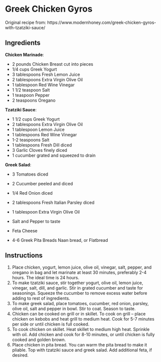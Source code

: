 # Greek Chicken Gyros {#chickengyros}

Original recipe from: https://www.modernhoney.com/greek-chicken-gyros-with-tzatziki-sauce/

## Ingredients

**Chicken Marinade**:

- 2 pounds         Chicken Breast cut into pieces
- 1/4 cups         Greek Yogurt
- 3 tablespoons    Fresh Lemon Juice
- 2 tablespoons    Extra Virgin Olive Oil
- 1 tablespoon     Red Wine Vinegar
- 1 1/2 teaspoon   Salt
- 1 teaspoon       Pepper
- 2 teaspoons      Oregano

**Tzatziki Sauce**:

- 1 1/2 cups       Greek Yogurt
- 2 tablespoons    Extra Virgin Olive Oil
- 1 tablespoon     Lemon Juice
- 1 tablespoons    Red Wine Vinegar
- 1-2 teaspoons    Salt
- 1 tablespoons    Fresh Dill diced
- 3                Garlic Cloves finely diced
- 1                cucumber grated and squeezed to drain

**Greek Salad**:

- 3                Tomatoes diced
- 2                Cucumber peeled and diced
- 1/4              Red Onion diced
- 2 tablespoons    Fresh Italian Parsley diced
- 1 tablespoon     Extra Virgin Olive Oil
- Salt and Pepper to taste
- Feta Cheese

- 4-6 Greek Pita Breads Naan bread, or Flatbread

## Instructions

1. Place chicken, yogurt, lemon juice, olive oil, vinegar, salt, pepper, and oregano in bag and let marinate at least 30 minutes, preferably 2-4 hours. The ideal time is 24 hours.
2. To make tzatziki sauce, stir together yogurt, olive oil, lemon juice, vinegar, salt, dill, and garlic. Stir in grated cucumber and taste for seasonings. Squeeze the cucumber to remove excess water before adding to rest of ingredients.
3. To make greek salad, place tomatoes, cucumber, red onion, parsley, olive oil, salt and pepper in bowl. Stir to coat. Season to taste.
4. Chicken can be cooked on grill or in skillet. To cook on grill -- place chicken on kebobs and heat grill to medium heat. Cook for 5-7 minutes per side or until chicken is full cooked.
5. To cook chicken on skillet. Heat skillet to medium high heat. Sprinkle with oil. Add chicken and cook for 8-10 minutes, or until chicken is fully cooked and golden brown.
6. Place chicken in pita bread. You can warm the pita bread to make it pliable. Top with tzatziki sauce and greek salad. Add additional feta, if desired.